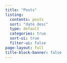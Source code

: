 ```yaml
---
title: "Posts"
listing:
  contents: posts
  sort: "date desc"
  type: default
  categories: true
  sort-ui: true
  filter-ui: false 
page-layout: full
title-block-banner: false
---
```


